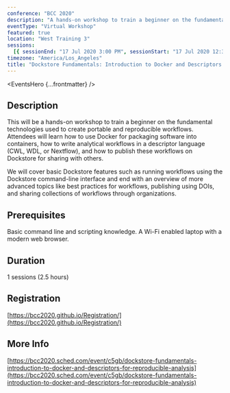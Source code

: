 ```yaml
---
conference: "BCC 2020"
description: "A hands-on workshop to train a beginner on the fundamental technologies used to create portable and reproducible workflows."
eventType: "Virtual Workshop"
featured: true
location: "West Training 3"
sessions:
  [{ sessionEnd: "17 Jul 2020 3:00 PM", sessionStart: "17 Jul 2020 12:31 PM" }]
timezone: "America/Los_Angeles"
title: "Dockstore Fundamentals: Introduction to Docker and Descriptors for Reproducible Analysis - West Session"
---
```


<EventsHero {...frontmatter} />

## Description

This will be a hands-on workshop to train a beginner on the fundamental technologies used to create portable and reproducible workflows. Attendees will learn how to use Docker for packaging software into containers, how to write analytical workflows in a descriptor language (CWL, WDL, or Nextflow), and how to publish these workflows on Dockstore for sharing with others.

We will cover basic Dockstore features such as running workflows using the Dockstore command-line interface and end with an overview of more advanced topics like best practices for workflows, publishing using DOIs, and sharing collections of workflows through organizations.

## Prerequisites

Basic command line and scripting knowledge.
A Wi-Fi enabled laptop with a modern web browser.

## Duration

1 sessions (2.5 hours)

## Registration

[https://bcc2020.github.io/Registration/](https://bcc2020.github.io/Registration/)

## More Info

[https://bcc2020.sched.com/event/c5gb/dockstore-fundamentals-introduction-to-docker-and-descriptors-for-reproducible-analysis](https://bcc2020.sched.com/event/c5gb/dockstore-fundamentals-introduction-to-docker-and-descriptors-for-reproducible-analysis)
